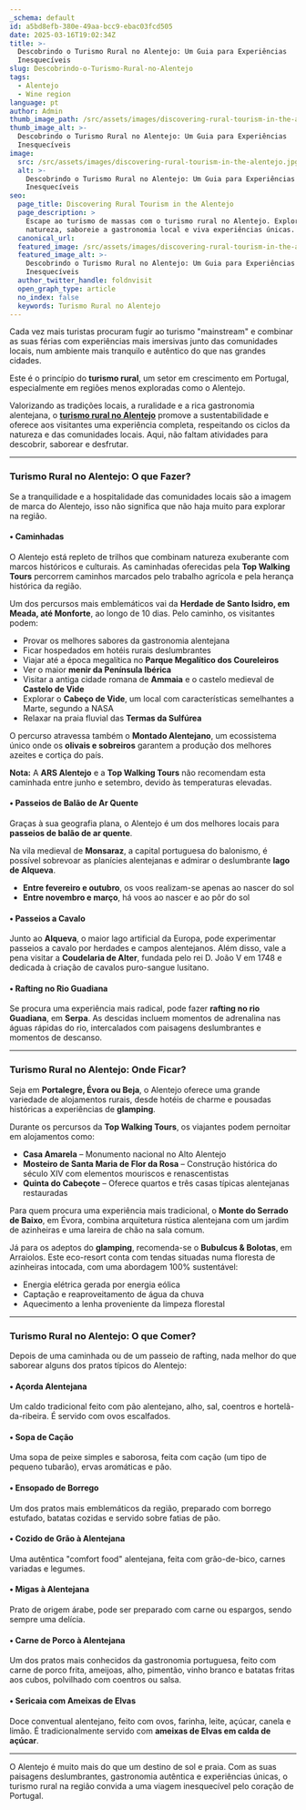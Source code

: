 ```yaml
---
_schema: default
id: a5bd8efb-380e-49aa-bcc9-ebac03fcd505
date: 2025-03-16T19:02:34Z
title: >-
  Descobrindo o Turismo Rural no Alentejo: Um Guia para Experiências
  Inesquecíveis
slug: Descobrindo-o-Turismo-Rural-no-Alentejo
tags:
  - Alentejo
  - Wine region
language: pt
author: Admin
thumb_image_path: /src/assets/images/discovering-rural-tourism-in-the-alentejo.jpg
thumb_image_alt: >-
  Descobrindo o Turismo Rural no Alentejo: Um Guia para Experiências
  Inesquecíveis
image:
  src: /src/assets/images/discovering-rural-tourism-in-the-alentejo.jpg
  alt: >-
    Descobrindo o Turismo Rural no Alentejo: Um Guia para Experiências
    Inesquecíveis
seo:
  page_title: Discovering Rural Tourism in the Alentejo
  page_description: >
    Escape ao turismo de massas com o turismo rural no Alentejo. Explore a
    natureza, saboreie a gastronomia local e viva experiências únicas.
  canonical_url:
  featured_image: /src/assets/images/discovering-rural-tourism-in-the-alentejo.jpg
  featured_image_alt: >-
    Descobrindo o Turismo Rural no Alentejo: Um Guia para Experiências
    Inesquecíveis
  author_twitter_handle: foldnvisit
  open_graph_type: article
  no_index: false
  keywords: Turismo Rural no Alentejo
---
```

Cada vez mais turistas procuram fugir ao turismo "mainstream" e combinar as suas férias com experiências mais imersivas junto das comunidades locais, num ambiente mais tranquilo e autêntico do que nas grandes cidades.

Este é o princípio do **turismo rural**, um setor em crescimento em Portugal, especialmente em regiões menos exploradas como o Alentejo.

Valorizando as tradições locais, a ruralidade e a rica gastronomia alentejana, o [**turismo rural no Alentejo**](https://topwalkingtoursportugal.com/pt/tours/historical-alentejo-rural-trails/) promove a sustentabilidade e oferece aos visitantes uma experiência completa, respeitando os ciclos da natureza e das comunidades locais. Aqui, não faltam atividades para descobrir, saborear e desfrutar.

---

### **Turismo Rural no Alentejo: O que Fazer?**

Se a tranquilidade e a hospitalidade das comunidades locais são a imagem de marca do Alentejo, isso não significa que não haja muito para explorar na região.

#### **• Caminhadas**

O Alentejo está repleto de trilhos que combinam natureza exuberante com marcos históricos e culturais. As caminhadas oferecidas pela **Top Walking Tours** percorrem caminhos marcados pelo trabalho agrícola e pela herança histórica da região.

Um dos percursos mais emblemáticos vai da **Herdade de Santo Isidro, em Meada, até Monforte**, ao longo de 10 dias. Pelo caminho, os visitantes podem:

* Provar os melhores sabores da gastronomia alentejana
* Ficar hospedados em hotéis rurais deslumbrantes
* Viajar até a época megalítica no **Parque Megalítico dos Coureleiros**
* Ver o maior **menir da Península Ibérica**
* Visitar a antiga cidade romana de **Ammaia** e o castelo medieval de **Castelo de Vide**
* Explorar o **Cabeço de Vide**, um local com características semelhantes a Marte, segundo a NASA
* Relaxar na praia fluvial das **Termas da Sulfúrea**

O percurso atravessa também o **Montado Alentejano**, um ecossistema único onde os **olivais e sobreiros** garantem a produção dos melhores azeites e cortiça do país.

**Nota:** A **ARS Alentejo** e a **Top Walking Tours** não recomendam esta caminhada entre junho e setembro, devido às temperaturas elevadas.

#### **• Passeios de Balão de Ar Quente**

Graças à sua geografia plana, o Alentejo é um dos melhores locais para **passeios de balão de ar quente**.

Na vila medieval de **Monsaraz**, a capital portuguesa do balonismo, é possível sobrevoar as planícies alentejanas e admirar o deslumbrante **lago de Alqueva**.

* **Entre fevereiro e outubro**, os voos realizam-se apenas ao nascer do sol
* **Entre novembro e março**, há voos ao nascer e ao pôr do sol

#### **• Passeios a Cavalo**

Junto ao **Alqueva**, o maior lago artificial da Europa, pode experimentar passeios a cavalo por herdades e campos alentejanos. Além disso, vale a pena visitar a **Coudelaria de Alter**, fundada pelo rei D. João V em 1748 e dedicada à criação de cavalos puro-sangue lusitano.

#### **• Rafting no Rio Guadiana**

Se procura uma experiência mais radical, pode fazer **rafting no rio Guadiana**, em **Serpa**. As descidas incluem momentos de adrenalina nas águas rápidas do rio, intercalados com paisagens deslumbrantes e momentos de descanso.

---

### **Turismo Rural no Alentejo: Onde Ficar?**

Seja em **Portalegre, Évora ou Beja**, o Alentejo oferece uma grande variedade de alojamentos rurais, desde hotéis de charme e pousadas históricas a experiências de **glamping**.

Durante os percursos da **Top Walking Tours**, os viajantes podem pernoitar em alojamentos como:

* **Casa Amarela** – Monumento nacional no Alto Alentejo
* **Mosteiro de Santa Maria de Flor da Rosa** – Construção histórica do século XIV com elementos mouriscos e renascentistas
* **Quinta do Cabeçote** – Oferece quartos e três casas típicas alentejanas restauradas

Para quem procura uma experiência mais tradicional, o **Monte do Serrado de Baixo**, em Évora, combina arquitetura rústica alentejana com um jardim de azinheiras e uma lareira de chão na sala comum.

Já para os adeptos do **glamping**, recomenda-se o **Bubulcus & Bolotas**, em Arraiolos. Este eco-resort conta com tendas situadas numa floresta de azinheiras intocada, com uma abordagem 100% sustentável:

* Energia elétrica gerada por energia eólica
* Captação e reaproveitamento de água da chuva
* Aquecimento a lenha proveniente da limpeza florestal

---

### **Turismo Rural no Alentejo: O que Comer?**

Depois de uma caminhada ou de um passeio de rafting, nada melhor do que saborear alguns dos pratos típicos do Alentejo:

#### **• Açorda Alentejana**

Um caldo tradicional feito com pão alentejano, alho, sal, coentros e hortelã-da-ribeira. É servido com ovos escalfados.

#### **• Sopa de Cação**

Uma sopa de peixe simples e saborosa, feita com cação (um tipo de pequeno tubarão), ervas aromáticas e pão.

#### **• Ensopado de Borrego**

Um dos pratos mais emblemáticos da região, preparado com borrego estufado, batatas cozidas e servido sobre fatias de pão.

#### **• Cozido de Grão à Alentejana**

Uma autêntica "comfort food" alentejana, feita com grão-de-bico, carnes variadas e legumes.

#### **• Migas à Alentejana**

Prato de origem árabe, pode ser preparado com carne ou espargos, sendo sempre uma delícia.

#### **• Carne de Porco à Alentejana**

Um dos pratos mais conhecidos da gastronomia portuguesa, feito com carne de porco frita, ameijoas, alho, pimentão, vinho branco e batatas fritas aos cubos, polvilhado com coentros ou salsa.

#### **• Sericaia com Ameixas de Elvas**

Doce conventual alentejano, feito com ovos, farinha, leite, açúcar, canela e limão. É tradicionalmente servido com **ameixas de Elvas em calda de açúcar**.

---

O Alentejo é muito mais do que um destino de sol e praia. Com as suas paisagens deslumbrantes, gastronomia autêntica e experiências únicas, o turismo rural na região convida a uma viagem inesquecível pelo coração de Portugal.

&nbsp;